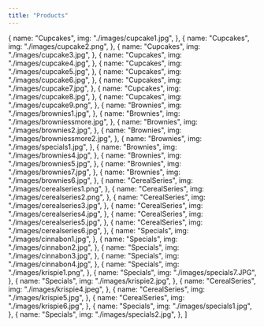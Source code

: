 ```yaml
---
title: "Products"
---
```


  {
    name: "Cupcakes",
    img: "./images/cupcake1.jpg",
  },
  {
    name: "Cupcakes",
    img: "./images/cupcake2.png",
  },
  {
    name: "Cupcakes",
    img: "./images/cupcake3.jpg",
  },
  {
    name: "Cupcakes",
    img: "./images/cupcake4.jpg",
  },
  {
    name: "Cupcakes",
    img: "./images/cupcake5.jpg",
  },
  {
    name: "Cupcakes",
    img: "./images/cupcake6.jpg",
  },
  {
    name: "Cupcakes",
    img: "./images/cupcake7.jpg",
  },
  {
    name: "Cupcakes",
    img: "./images/cupcake8.jpg",
  },
  {
    name: "Cupcakes",
    img: "./images/cupcake9.png",
  },
  {
    name: "Brownies",
    img: "./images/brownies1.jpg",
  },
  {
    name: "Brownies",
    img: "./images/browniessmore.jpg",
  },
  {
    name: "Brownies",
    img: "./images/brownies2.jpg",
  },
  {
    name: "Brownies",
    img: "./images/browniessmore2.jpg",
  },
  {
    name: "Brownies",
    img: "./images/specials1.jpg",
  },
  {
    name: "Brownies",
    img: "./images/brownies4.jpg",
  },
  {
    name: "Brownies",
    img: "./images/brownies5.jpg",
  },
  {
    name: "Brownies",
    img: "./images/brownies7.jpg",
  },
  {
    name: "Brownies",
    img: "./images/brownies6.jpg",
  },
  {
    name: "CerealSeries",
    img: "./images/cerealseries1.png",
  },
  {
    name: "CerealSeries",
    img: "./images/cerealseries2.png",
  },
  {
    name: "CerealSeries",
    img: "./images/cerealseries3.jpg",
  },
  {
    name: "CerealSeries",
    img: "./images/cerealseries4.jpg",
  },
  {
    name: "CerealSeries",
    img: "./images/cerealseries5.jpg",
  },
  {
    name: "CerealSeries",
    img: "./images/cerealseries6.jpg",
  },
  {
    name: "Specials",
    img: "./images/cinnabon1.jpg",
  },
  {
    name: "Specials",
    img: "./images/cinnabon2.jpg",
  },
  {
    name: "Specials",
    img: "./images/cinnabon3.jpg",
  },
  {
    name: "Specials",
    img: "./images/cinnabon4.jpg",
  },
  {
    name: "Specials",
    img: "./images/krispie1.png",
  },
  {
    name: "Specials",
    img: "./images/specials7.JPG",
  },
  {
    name: "Specials",
    img: "./images/krispie2.jpg",
  },
  {
    name: "CerealSeries",
    img: "./images/krispie4.jpeg",
  },
  {
    name: "CerealSeries",
    img: "./images/krispie5.jpg",
  },
  {
    name: "CerealSeries",
    img: "./images/krispie6.jpg",
  },
  {
    name: "Specials",
    img: "./images/specials1.jpg",
  },
  {
    name: "Specials",
    img: "./images/specials2.jpg",
  },
]
